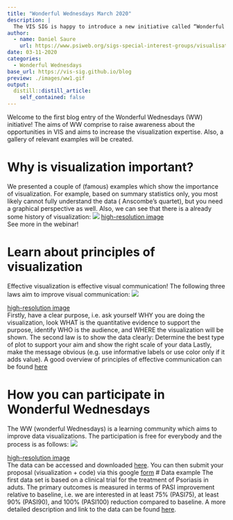 ```yaml
---
title: "Wonderful Wednesdays March 2020"
description: |
  The VIS SIG is happy to introduce a new initiative called “Wonderful Wednesdays”. This initiative will provide the participants to not only learn theoretically about visualisation principles but also apply them to relevant examples from the field of healthcare and the development of new therapies. This webinar kicks off the webinar series by giving an introduction into principles of visualization and an overview of the process. The first dataset is also introduced.
author:
  - name: Daniel Saure
    url: https://www.psiweb.org/sigs-special-interest-groups/visualisation
date: 03-11-2020
categories:
  - Wonderful Wednesdays
base_url: https://vis-sig.github.io/blog
preview: ./images/ww1.gif
output:
  distill::distill_article:
    self_contained: false
---
```


Welcome to the first blog entry of the Wonderful Wednesdays (WW) initiative! The aims of WW comprise to raise awareness about the opportunities in VIS and aims to increase the visualization expertise. Also, a gallery of relevant examples will be created.

# Why is visualization important?
We presented a couple of (famous) examples which show the importance of visualization. For example, based on summary statistics only, you most likely cannot fully understand the data (
Anscombe's quartet), but you need a graphical perspective as well. Also, we can see that there is a already some history of visualization:
![](./images/vishis.GIF)
[high-resolution image](./images/vishis.GIF)  
See more in the webinar!

# Learn about principles of visualization
Effective visualization is effective visual communication! The following three laws aim to improve visual communication:
![](./images/3lawsvis.GIF)

[high-resolution image](./images/3lawsvis.GIF)  
Firstly, have a clear purpose, i.e. ask yourself WHY you are doing the visualization, look WHAT is the quantitative evidence to support the purpose, identify WHO is the audience, and WHERE the visualization will be shown. The second law is to show the data clearly: Determine the best type of plot to support your aim and show the right scale of your data
Lastly, make the message obvious (e.g. use informative labels or use color only if it adds value).
A good overview of principles of effective communication can be found [here](https://graphicsprinciples.github.io/)

# How you can participate in Wonderful Wednesdays
The WW (wonderful Wednesdays) is a learning community which aims to improve data visualizations. The participation is free for everybody and the process is as follows:
![](./images/format.gif)

[high-resolution image](./images/format.gif)  
The data can be accessed and downloaded [here](https://github.com/VIS-SIG/Wonderful-Wednesdays). You can then submit your proposal (visualization + code) via this google [form](https://docs.google.com/forms/d/e/1FAIpQLSdNAaiuUAD89LAdQm5KNnLWs-MjqA4pzX2VHAwN7iqwoKpi-Q/viewform)
# Data example
The first data set is based on a clinical trial for the treatment of Psoriasis in aduts. The primary outcomes is measured in terms of PASI improvement relative to baseline, i.e. we are interested in at least 75% (PASI75), at least 90% (PASI90), and 100% (PASI100) reduction compared to baseline. A more detailed description and link to the data can be found [here](https://github.com/VIS-SIG/Wonderful-Wednesdays/tree/master/data/2020/2020-03-11).